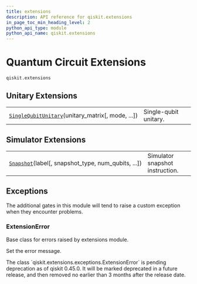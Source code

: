```yaml
---
title: extensions
description: API reference for qiskit.extensions
in_page_toc_min_heading_level: 2
python_api_type: module
python_api_name: qiskit.extensions
---
```


<span id="module-qiskit.extensions" />

<span id="qiskit-extensions" />

<span id="quantum-circuit-extensions-qiskit-extensions" />

# Quantum Circuit Extensions

<span id="module-qiskit.extensions" />

`qiskit.extensions`

## Unitary Extensions

|                                                                                                                                    |                       |
| ---------------------------------------------------------------------------------------------------------------------------------- | --------------------- |
| [`SingleQubitUnitary`](qiskit.extensions.SingleQubitUnitary "qiskit.extensions.SingleQubitUnitary")(unitary\_matrix\[, mode, ...]) | Single-qubit unitary. |

## Simulator Extensions

|                                                                                                                   |                                 |
| ----------------------------------------------------------------------------------------------------------------- | ------------------------------- |
| [`Snapshot`](qiskit.extensions.Snapshot "qiskit.extensions.Snapshot")(label\[, snapshot\_type, num\_qubits, ...]) | Simulator snapshot instruction. |

## Exceptions

The additional gates in this module will tend to raise a custom exception when they encounter problems.

### ExtensionError

<Class id="qiskit.extensions.ExtensionError" name="ExtensionError" github="https://github.com/qiskit/qiskit/tree/stable/0.45/qiskit/extensions/exceptions.py" signature="qiskit.extensions.ExtensionError(*message)">
  Base class for errors raised by extensions module.

  Set the error message.

  <Admonition title="Deprecated since version 0.45.0_pending" type="danger">
    The class `qiskit.extensions.exceptions.ExtensionError` is pending deprecation as of qiskit 0.45.0. It will be marked deprecated in a future release, and then removed no earlier than 3 months after the release date.
  </Admonition>
</Class>

